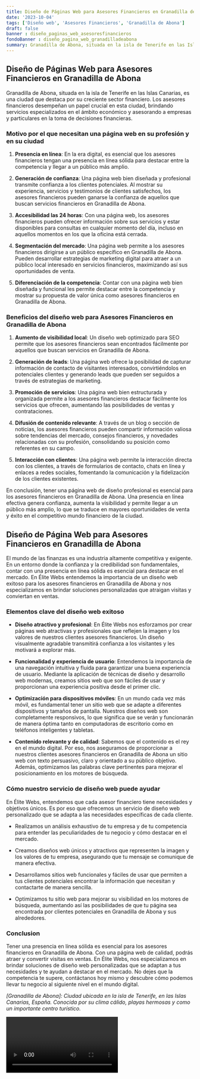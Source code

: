 ```yaml
---
title: Diseño de Páginas Web para Asesores Financieros en Granadilla de Abona
date: '2023-10-04'
tags: ['Diseño web', 'Asesores Financieros', 'Granadilla de Abona']
draft: false
banner : diseño_paginas_web_asesoresfinancieros
fondoBanner : diseño_pagina_web_granadilladeabona
summary: Granadilla de Abona, situada en la isla de Tenerife en las Islas Canarias, es una ciudad que destaca por su creciente sector financiero. Los asesores financieros desempeñan un papel crucial en esta ciudad, brindando servicios especializados en el ámbito económico y asesorando a empresas y particulares en la toma de decisiones financieras.
---
```


## Diseño de Páginas Web para Asesores Financieros en Granadilla de Abona

Granadilla de Abona, situada en la isla de Tenerife en las Islas Canarias, es una ciudad que destaca por su creciente sector financiero. Los asesores financieros desempeñan un papel crucial en esta ciudad, brindando servicios especializados en el ámbito económico y asesorando a empresas y particulares en la toma de decisiones financieras.

### Motivo por el que necesitan una página web en su profesión y en su ciudad

1. **Presencia en línea**: En la era digital, es esencial que los asesores financieros tengan una presencia en línea sólida para destacar entre la competencia y llegar a un público más amplio.

2. **Generación de confianza**: Una página web bien diseñada y profesional transmite confianza a los clientes potenciales. Al mostrar su experiencia, servicios y testimonios de clientes satisfechos, los asesores financieros pueden ganarse la confianza de aquellos que buscan servicios financieros en Granadilla de Abona.

3. **Accesibilidad las 24 horas**: Con una página web, los asesores financieros pueden ofrecer información sobre sus servicios y estar disponibles para consultas en cualquier momento del día, incluso en aquellos momentos en los que la oficina está cerrada.

4. **Segmentación del mercado**: Una página web permite a los asesores financieros dirigirse a un público específico en Granadilla de Abona. Pueden desarrollar estrategias de marketing digital para atraer a un público local interesado en servicios financieros, maximizando así sus oportunidades de venta.

5. **Diferenciación de la competencia**: Contar con una página web bien diseñada y funcional les permite destacar entre la competencia y mostrar su propuesta de valor única como asesores financieros en Granadilla de Abona.

### Beneficios del diseño web para Asesores Financieros en Granadilla de Abona

1. **Aumento de visibilidad local**: Un diseño web optimizado para SEO permite que los asesores financieros sean encontrados fácilmente por aquellos que buscan servicios en Granadilla de Abona.

2. **Generación de leads**: Una página web ofrece la posibilidad de capturar información de contacto de visitantes interesados, convirtiéndolos en potenciales clientes y generando leads que pueden ser seguidos a través de estrategias de marketing.

3. **Promoción de servicios**: Una página web bien estructurada y organizada permite a los asesores financieros destacar fácilmente los servicios que ofrecen, aumentando las posibilidades de ventas y contrataciones.

4. **Difusión de contenido relevante**: A través de un blog o sección de noticias, los asesores financieros pueden compartir información valiosa sobre tendencias del mercado, consejos financieros, y novedades relacionadas con su profesión, consolidando su posición como referentes en su campo.

5. **Interacción con clientes**: Una página web permite la interacción directa con los clientes, a través de formularios de contacto, chats en línea y enlaces a redes sociales, fomentando la comunicación y la fidelización de los clientes existentes.

En conclusión, tener una página web de diseño profesional es esencial para los asesores financieros en Granadilla de Abona. Una presencia en línea efectiva genera confianza, aumenta la visibilidad y permite llegar a un público más amplio, lo que se traduce en mayores oportunidades de venta y éxito en el competitivo mundo financiero de la ciudad.

<GifSeo />

<Cta />

## Diseño de Página Web para Asesores Financieros en Granadilla de Abona

El mundo de las finanzas es una industria altamente competitiva y exigente. En un entorno donde la confianza y la credibilidad son fundamentales, contar con una presencia en línea sólida es esencial para destacar en el mercado. En Élite Webs entendemos la importancia de un diseño web exitoso para los asesores financieros en Granadilla de Abona y nos especializamos en brindar soluciones personalizadas que atraigan visitas y conviertan en ventas.

### Elementos clave del diseño web exitoso

- **Diseño atractivo y profesional**: En Élite Webs nos esforzamos por crear páginas web atractivas y profesionales que reflejen la imagen y los valores de nuestros clientes asesores financieros. Un diseño visualmente agradable transmitirá confianza a los visitantes y les motivará a explorar más.

- **Funcionalidad y experiencia de usuario**: Entendemos la importancia de una navegación intuitiva y fluida para garantizar una buena experiencia de usuario. Mediante la aplicación de técnicas de diseño y desarrollo web modernas, creamos sitios web que son fáciles de usar y proporcionan una experiencia positiva desde el primer clic.

- **Optimización para dispositivos móviles**: En un mundo cada vez más móvil, es fundamental tener un sitio web que se adapte a diferentes dispositivos y tamaños de pantalla. Nuestros diseños web son completamente responsivos, lo que significa que se verán y funcionarán de manera óptima tanto en computadoras de escritorio como en teléfonos inteligentes y tabletas.

- **Contenido relevante y de calidad**: Sabemos que el contenido es el rey en el mundo digital. Por eso, nos aseguramos de proporcionar a nuestros clientes asesores financieros en Granadilla de Abona un sitio web con texto persuasivo, claro y orientado a su público objetivo. Además, optimizamos las palabras clave pertinentes para mejorar el posicionamiento en los motores de búsqueda.

### Cómo nuestro servicio de diseño web puede ayudar

En Élite Webs, entendemos que cada asesor financiero tiene necesidades y objetivos únicos. Es por eso que ofrecemos un servicio de diseño web personalizado que se adapta a las necesidades específicas de cada cliente.

- Realizamos un análisis exhaustivo de tu empresa y de tu competencia para entender las peculiaridades de tu negocio y cómo destacar en el mercado.

- Creamos diseños web únicos y atractivos que representen la imagen y los valores de tu empresa, asegurando que tu mensaje se comunique de manera efectiva.

- Desarrollamos sitios web funcionales y fáciles de usar que permiten a tus clientes potenciales encontrar la información que necesitan y contactarte de manera sencilla.

- Optimizamos tu sitio web para mejorar su visibilidad en los motores de búsqueda, aumentando así las posibilidades de que tu página sea encontrada por clientes potenciales en Granadilla de Abona y sus alrededores.

### Conclusion

Tener una presencia en línea sólida es esencial para los asesores financieros en Granadilla de Abona. Con una página web de calidad, podrás atraer y convertir visitas en ventas. En Élite Webs, nos especializamos en brindar soluciones de diseño web personalizadas que se adaptan a tus necesidades y te ayudan a destacar en el mercado. No dejes que la competencia te supere, contáctanos hoy mismo y descubre cómo podemos llevar tu negocio al siguiente nivel en el mundo digital.

*[Granadilla de Abona]: Ciudad ubicada en la isla de Tenerife, en las Islas Canarias, España. Conocida por su clima cálido, playas hermosas y como un importante centro turístico.*

<Video />

<CtaBot job='Asesores Financieros' city='Granadilla de Abona'/>

<Gmaps query='Granadilla de Abona+españa+maps' />